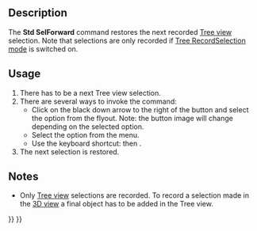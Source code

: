 <languages/>

{{Docnav
|[[Std_SelBack|SelBack]]
|[[Std_ViewStatusBar|ViewStatusBar]]
|[[Std_View_Menu|Std View Menu]]
|IconL=Std_SelBack.svg
|IconR=
|IconC=Freecad.svg
}}

{{GuiCommand
|Name=Std SelForward
|MenuLocation=View → TreeView actions → Selection forward
|Workbenches=All
|Shortcut={{KEY|S}} {{KEY|F}}
|Version=0.19
|SeeAlso=[[Std_SelBack|Std SelBack]]
}}

== Description ==

The '''Std SelForward''' command restores the next recorded [[Tree_view|Tree view]] selection. Note that selections are only recorded if [[Std_TreeRecordSelection|Tree RecordSelection mode]] is switched on.

== Usage ==

# There has to be a next Tree view selection.
# There are several ways to invoke the command:
#* Click on the black down arrow to the right of the {{Button|[[Image:Std_TreeSyncView.svg|16px]]}} button and select the {{MenuCommand|[[Image:Std_SelForward.svg|16px]] Selection forward}} option from the flyout. Note: the button image will change depending on the selected option.
#* Select the {{MenuCommand|View → TreeView actions → [[Image:Std_SelForward.svg|16px]] Selection forward}} option from the menu.
#* Use the keyboard shortcut: {{KEY|S}} then {{KEY|F}}.
# The next selection is restored.

== Notes ==

* Only [[Tree_view|Tree view]] selections are recorded. To record a selection made in the [[3D_view|3D view]] a final object has to be added in the Tree view.


{{Docnav
|[[Std_SelBack|SelBack]]
|[[Std_ViewStatusBar|ViewStatusBar]]
|[[Std_View_Menu|Std View Menu]]
|IconL=Std_SelBack.svg
|IconR=
|IconC=Freecad.svg
}}

{{Std_Base_navi{{#translation:}}}}
{{Userdocnavi{{#translation:}}}}